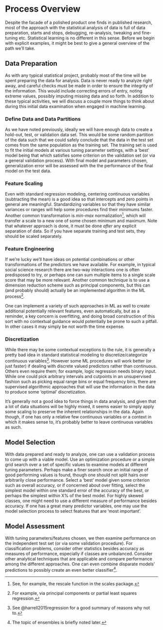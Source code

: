 # Process Overview

<span class="newthought">Despite the facade of a polished product</span> one finds in published research, most of the approach with the statistical analysis of data is full of data preparation, starts and stops, debugging, re-analysis, tweaking and fine-tuning etc. Statistical learning is no different in this sense.  Before we begin with explicit examples, it might be best to give a general overview of the path we'll take.


## Data Preparation

As with any typical statistical project, probably most of the time will be spent preparing the data for analysis.  Data is never ready to analyze right away, and careful checks must be made in order to ensure the integrity of the information.  This would include correcting errors of entry, noting extreme values, possibly imputing missing data and so forth.  In addition to these typical activities, we will discuss a couple more things to think about during this initial data examination when engaged in machine learning.


### Define Data and Data Partitions

As we have noted previously, ideally we will have enough data to create a hold-out, test, or validation data set. This would be some random partition of the data such that we could safely conclude that the data in the test set comes from the same population as the training set. The training set is used to fit the initial models at various tuning parameter settings, with a 'best' model being that which satisfies some criterion on the validation set (or via a general validation process).  With final model and parameters chosen, generalization error will be assessed with the the performance of the final model on the test data.


### Feature Scaling

Even with standard regression modeling, centering continuous variables (subtracting the mean) is a good idea so that intercepts and zero points in general are meaningful. Standardizing variables so that they have similar variances or ranges will help some procedures find their minimums faster.  Another common transformation is *min-max* normalization[^minmax], which will transfer a scale to a new one of some chosen minimum and maximum.  Note that whatever approach is done, it must be done *after* any explicit separation of data.  So if you have separate training and test sets, they should be scaled separately.


### Feature Engineering

If we're lucky we'll have ideas on potential combinations or other transformations of the predictors we have available.  For example, in typical social science research there are two-way interactions one is often predisposed to try, or perhaps one can sum multiple items to a single scale score that may be more relevant.  Another common technique is to use a dimension reduction scheme such as principal components, but this can (and probably should) actually be an implemented algorithm in the ML process[^pcr].

One can implement a variety of such approaches in ML as well to create additional potentially relevant features, even automatically, but as a reminder, a key concern is overfitting, and doing broad construction of this sort with no contextual guidance would potentially be prone to such a pitfall.  In other cases it may simply be not worth the time expense.


### Discretization

While there may be some contextual exceptions to the rule, it is generally a pretty bad idea in standard statistical modeling to discretize/categorize continuous variables[^discretize2].  However some ML procedures will work better (or just faster) if dealing with discrete valued predictors rather than continuous. Others even require them; for example, logic regression needs binary input.  While one could pick arbitrary intervals and cutpoints in an unsupervised fashion such as picking equal range bins or equal frequency bins, there are supervised algorithmic approaches that will use the information in the data to produce some 'optimal' discretization.

It's generally not a good idea to force things in data analysis, and given that a lot of data situations will be highly mixed, it seems easier to simply apply some scaling to preserve the inherent relationships in the data.  Again though, if one has only a relative few continuous variables or a context in which it makes sense to, it's probably better to leave continuous variables as such.


## Model Selection

With data prepared and ready to analyze, one can use a validation process to come up with a viable model.  Use an optimization procedure or a simple grid search over a set of specific values to examine models at different tuning parameters. Perhaps make a finer search once an initial range of good performing values is found, though one should not split hairs over arbitrarily close performance.  Select a 'best' model given some criterion such as overall accuracy, or if concerned about over fitting, select the simplest model within one standard error of the accuracy of the best, or perhaps the simplest within X% of the best model.  For highly skewed classes, one might need to use a different measure of performance besides accuracy.  If one has a great many predictor variables, one may use the model selection process to select features that are 'most important'.


## Model Assessment

With tuning parameters/features chosen, we then examine performance on the independent test set (or via some validation procedure). For classification problems, consider other statistics besides accuracy as measures of performance, especially if classes are unbalanced. Consider other analytical techniques that are applicable and compare performance among the different approaches.  One can even combine disparate models' predictions to possibly create an even better classifier[^ensemble].

[^minmax]: See, for example, the <span class="func">rescale</span> function in the <span class="pack">scales</span> package.

[^pcr]: For example, via principal components or partial least squares regression.

[^discretize2]: See @harrell2015regression for a good summary of reasons why not to.

[^ensemble]: The topic of ensembles is briefly noted later.